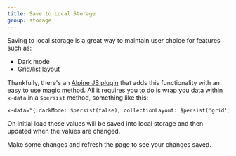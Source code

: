 ```yaml
---
title: Save to Local Storage
group: storage
---
```


Saving to local storage is a great way to maintain user choice for features such as:

- Dark mode
- Grid/list layout

Thankfully, there's an [Alpine JS plugin](https://alpinejs.dev/plugins/persist) that adds this functionality with an easy to use magic method. All it requires you to do is wrap you data within `x-data` in a `$persist` method, something like this:

```html
x-data="{ darkMode: $persist(false), collectionLayout: $persist('grid') }"
```

On initial load these values will be saved into local storage and then updated when the values are changed.

<Callout>
  Make some changes and refresh the page to see your changes saved.
</Callout>
